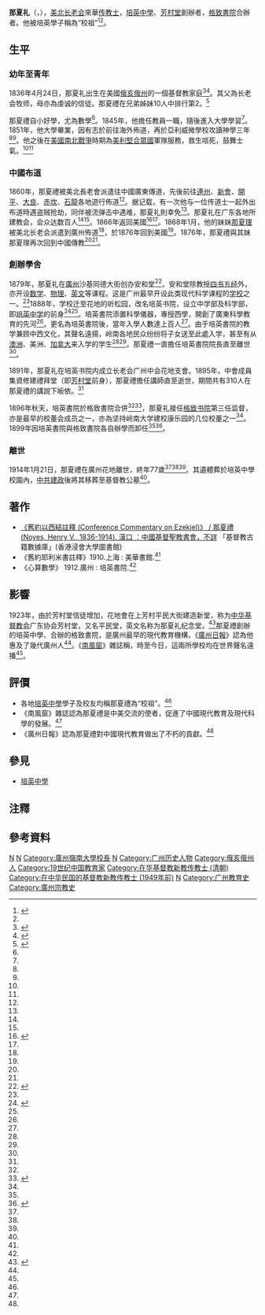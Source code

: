 {{distinguish|那夏理}}
{{Infobox person
| 姓名     = 那夏礼<br>{{small|Henry V. Noyes}}
| 圖像     = File:Henry V. Noyes.png
| 出生日期 = {{birth date|1836|06|24}}
| 出生地點 = {{USA}}[[俄亥俄州|俄亥俄州]][[梅迪納縣_(俄亥俄州)|梅迪納縣]][[西維爾_(俄亥俄州)|西維爾]]<ref name="usa"/>
| 逝世日期 = {{Death date and age|1914|01|21|1836|06|24}}
| 逝世地點 = {{ROC-1912}}[[廣東省_(中華民國)|廣東省]][[粵海道|粵海道]][[番禺縣|番禺縣]]<ref name="py"/>
| 國籍     = {{USA}}
| children     = [[那威林|那威林]]（長子）<ref name="nfc"/><br/>[[那禮智|那禮智]]（次子）<ref name="py"/>
| 職業     = [[傳教士|傳教士]]、[[教育家|教育家]]<ref name="nfc"/>
| 頭銜       = [[格致書院_(廣州)|格致書院]]監督
| 頭銜時期   = 1896年-1899年
| 前任       = [[香便文|香便文]]
| 繼任       = [[尹士嘉|尹士嘉]]
| 組織       = [[美北長老會|美北長老會]]
|宗教信仰=[[基督教|基督教]]
| 宗派       = [[歸正宗|歸正宗]]
| 親屬       = [[那夏理|那夏理]]（妹）
}}
'''那夏礼'''（{{lang-en|'''Henry V. Noyes'''}}，{{bd|1836年|4月24日|1914年|1月21日}}），[[美北长老会|美北长老会]]來華[[传教士|传教士]]，[[廣州市培英中學|培英中學]]、[[芳村堂|芳村堂]]創辦者，[[格致書院_(廣州)|格致書院]]合辦者。他被培英學子稱為“校祖”<ref name="mw">{{cite news |author1=高鈺 |title=【校園放大鏡】培英「校祖日」賀穗培英140周年 |url=http://paper.wenweipo.com/2019/06/20/ED1906200007.htm |accessdate=2020-03-18 |work=文匯報 |language=zh-hk |date=2019-06-20 |archiveurl=https://web.archive.org/web/20190629184901/http://paper.wenweipo.com/2019/06/20/ED1906200007.htm |archivedate=2019-06-29 |dead-url=no }}</ref><ref name="py" />。

==生平==
===幼年至青年===
1836年4月24日，那夏礼出生在美國[[俄亥俄州|俄亥俄州]]的一個基督教家庭<ref name="gzjb">{{cite web |author1=廖靖文 |title=培英真光都是她家创办的 |url=http://www.gzzxws.gov.cn/wszx/ycwsxx/201405/t20140506_34157.htm|archiveurl=https://web.archive.org/web/20140827053737/http://www.gzzxws.gov.cn/wszx/ycwsxx/201405/t20140506_34157.htm|archivedate=2014-08-27|date=2014-05-06 |website=廣州文史 |publisher=廣州日報 |accessdate=2020-03-17}}</ref><ref name="nfc">{{cite web |author1=何明星 |title=一个美国家族在中国：从传教士到红色书店掌门人 |url=http://history.people.com.cn/GB/198307/13111113.html |publisher=南風窗 |accessdate=2020-03-17 |archiveurl=https://web.archive.org/web/20200317134035/http://history.people.com.cn/GB/198307/13111113.html |archivedate=2020-03-17 |date=2010-11-02}}</ref>。其父為长老会牧师，母亦為虔诚的信徒。那夏禮在兄弟姊妹10人中排行第2。<ref name="usa">{{cite web |author1=晓路 |title=美国历史系列137：广州、香港名校创办者那夏礼、那夏理兄妹 |url=https://share.america.gov/zh-hans/henry-v-noyes-and-his-sister-harriet-newell-noyes/|archiveurl=https://web.archive.org/web/20200317125941/https://share.america.gov/zh-hans/henry-v-noyes-and-his-sister-harriet-newell-noyes/|archivedate=2020-03-17 |website=連線美國 |accessdate=2020-03-17}}</ref>

那夏禮自小好學，尤為數學<ref name="py"/>。1845年，他擔任教員一職，隨後進入大學學習<ref name="py"/>。1851年，他大學畢業，因有志於前往海外佈道，再於亞利威微學校攻讀神學三年<ref name="zb"/><ref name="py"/>。他之後在[[美國南北戰爭|美國南北戰爭]]時期為[[美利堅合眾國|美利堅合眾國]]軍隊服務，救生唁死，鼓舞士氣。<ref name="py"/><ref name="usa"/>

===中國布道===
{{seealso|那夏理}}
1860年，那夏禮被美北長老會派遣往中國廣東傳道，先後前往[[連州|連州]]、[[新會|新會]]、[[開平市|開平]]、[[大良街道|大良]]、[[赤坎鎮|赤坎]]、[[石龍鎮_(東莞市)|石龍]]各地遊行佈道<ref name="py"/>。据记载，有一次他与一位传道士一起外出布道時遇盗贼抢劫，同伴被流弹击中遇难，那夏礼則幸免<ref name="usa"/>。那夏礼在广东各地所建教会，会众达数百人<ref name="py"/><ref name="usa"/>。1866年返回美國<ref name="zb">{{cite news |title=培英中學—生命教育的傳承 |url=http://christianweekly.net/2009/ta18845.htm |accessdate=2020-03-18 |work=基督教週報 |date=2009-05-31 |archive-date=2014-04-04 |archive-url=https://web.archive.org/web/20140404151937/http://christianweekly.net/2009/ta18845.htm |dead-url=no }}</ref><ref name="py"/>。{{Notetag|一說為那夏禮於1866年1月22日前往廣東傳道，並一直在廣東傳道，與其妹那夏理於1876年回到美國<ref name="usa"/><ref name="nfc"/>。}}1868年1月，他的妹妹[[那夏理|那夏理]]被美北长老会派遣到廣州佈道<ref name="gzjb"/>，於1876年回到美國<ref name="usa"/>。1876年{{Notetag|一說1877年<ref name="usa"/>。}}，那夏禮與其妹那夏理再次回到中國傳教<ref name="zb"/><ref name="py"/>。

===創辦學舍===
{{seealso|廣州市培英中學}}
1879年，那夏礼在[[廣州|廣州]]沙基同德大街创办安和堂<ref>{{cite book |author1=梁操雅 |author2=譚劍虹 |author3=關雪明 |author4=李伊瑩 |author5=杜子瑩 |title=從廣州到香港　真光流金歲月的口述故事 |date=2012 |publisher=香港教育圖書公司 |isbn=9789888119790 |page=21 |accessdate=2020-03-18}}</ref>，安和堂除教授[[四书五经|四书五经]]外，亦开设[[数学|数学]]、[[物理|物理]]、[[英文|英文]]等课程。这是广州最早开设此类现代科学课程的[[学校|学校]]之一。<ref name="zb"/>1888年，学校迁至花地的听松园，改名培英书院，设立中学部及科学部，即[[廣州培英中學|培英中学]]的前身<ref name="cs">{{cite book |author1=梁操雅 |author2=羅天佑 |author3=丁新豹 |title=教育與承傳２：南來諸校的口述故事, 第 2 卷 |date=2011 |publisher=香港教育圖書公司 |location=香港 |isbn=9789888118113 |page=94 |accessdate=2020-03-18}}</ref><ref name="usa"/>。培英書院添置科學儀器，專授西學，開創了廣東科學教育的先河<ref name="zb"/>。更名為培英書院後，當年入學人數達上百人<ref name="usa"/>。由于培英書院的教学兼顾中西文化，其聲名遠揚，岭南各地民众纷纷将子女送至此處入学，甚至有从[[澳洲|澳洲]]、美洲、[[加拿大|加拿大]]来入学的学生<ref name="py"/><ref name="usa"/>。那夏禮一直擔任培英書院院長直至離世<ref name="py"/>。

1891年，那夏礼在培英书院内成立长老会广州中会花地支會。1895年，中會成員集資修建禮拜堂（即[[芳村堂|芳村堂]]前身），那夏禮擔任講師直至逝世，期間共有310人在那夏禮的講說下皈依。<ref name="py"/>

1896年秋天，培英書院於格致書院合併<ref name="zd"/><ref name="ln">{{cite web |title=新學的先行者 At the Forefront in Modern Education |url=https://commons.ln.edu.hk/cgi/viewcontent.cgi?filename=5&article=1000&context=lingnan_history_bks&type=additional |publisher=香港嶺南大學 |accessdate=2020-03-19}}</ref>，那夏礼接任[[格致书院_(广州)|格致书院]]第三任监督，亦是最早的校董会成员之一，亦為坚持岭南大学建校康乐园的几位校董之一<ref name="gzjb"/>。1899年因培英書院與格致書院各自辦學而卸任<ref name="ln"/><ref name="zd">{{cite book |author1=劉樂文 |title=夫烟, 起於焚灰之末: 百年康樂紅樓，我們父母先人的故事，和廣州舊嶺南大學 |date=2011 |publisher=Cozy House Publisher |location=美國 |isbn=9781593431853 |page=3 |accessdate=2020-03-18}}</ref>。

===離世===
1914年1月21日，那夏禮在廣州花地離世，終年77歲<ref name="py"/><ref name="nfc" /><ref name="cs"/>。其遺體葬於培英中學校園內，[[中共建政|中共建政]]後將其移葬至基督教公墓<ref name="gzjb"/>。

== 著作 ==
* [https://sys02.lib.hkbu.edu.hk/libsca/dcp/booklist.html#bk12  《舊約以西結註釋 (Conference Commentary on Ezekiel)》 / 那夏禮 (Noyes, Henry V., 1836-1914). 漢口 ：中國基督聖教書會，不詳] {{Wayback|url=https://sys02.lib.hkbu.edu.hk/libsca/dcp/booklist.html#bk12 |date=20201016215319 }}  「基督教古籍數據庫」(香港浸會大學圖書館)
*《舊約耶利米書註釋》1910.上海 : 美華書館.<ref name="py"/>
*《心算數學》 1912.廣州 : 培英書院.<ref name="py"/>

==影響==
1923年，由於芳村堂信徒增加，花地會在上芳村平民大街建造新堂，称为[[中华基督教会|中华基督教会]]广东协会芳村堂，又名平民堂，英文名称为那夏礼纪念堂。<ref name="py">{{cite web |title=校祖那夏禮牧師事略 |url=http://www.puiying.org/chinese/about/founder.html |website=基督教培英中心 |accessdate=2020-03-17 |archive-url=https://web.archive.org/web/20190609203308/http://www.puiying.org/chinese/about/founder.html |archive-date=2019-06-09 |dead-url=no }}</ref>那夏禮創辦的培英中學、合辦的格致書院，是廣州最早的現代教育機構，《[[廣州日報|廣州日報]]》認為他惠及了幾代廣州人<ref name="gzjb"/>。《[[南風窗|南風窗]]》雜誌稱，時至今日，這兩所學校均在世界聲名遠播<ref name="nfc"/>。

==評價==
*各地[[培英中學|培英中學]]學子及校友均稱那夏禮為“校祖”。<ref name="py"/>
*《南風窗》雜誌認為那夏禮是中美交流的使者，促進了中國現代教育及現代科學的發展。<ref name="nfc"/>
*《廣州日報》認為那夏禮對中國現代教育做出了不朽的貢獻。<ref name="gzjb"/>

== 參見 ==
*[[培英中學|培英中學]]

==注釋==
{{Notefoot}}
==參考資料==
{{reflist}}

{{赴华外国传教士列表}}
[[Category:在中华民国逝世的美国新教传教士_(1949年前)|N]]
[[Category:美北长老会在华传教士|N]]
[[Category:廣州嶺南大學校長|Category:廣州嶺南大學校長]]
[[Category:1836年出生|N]]
[[Category:广州历史人物|Category:广州历史人物]]
[[Category:俄亥俄州人|Category:俄亥俄州人]]
[[Category:19世纪中国教育家|Category:19世纪中国教育家]]
[[Category:在华基督教新教传教士_(清朝)|Category:在华基督教新教传教士 (清朝)]]
[[Category:在中华民国的基督教新教传教士_(1949年前)|Category:在中华民国的基督教新教传教士 (1949年前)]]
[[Category:在华基督教传教士|N]]
[[Category:广州教育史|Category:广州教育史]]
[[Category:廣州宗教史|Category:廣州宗教史]]